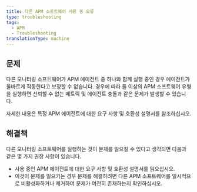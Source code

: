 ```yaml
---
title: 다른 APM 소프트웨어 사용 중 오류
type: troubleshooting
tags:
  - APM
  - Troubleshooting
translationType: machine
---
```


## 문제

다른 모니터링 소프트웨어가 APM 에이전트 중 하나와 함께 실행 중인 경우 에이전트가 올바르게 작동한다고 보장할 수 없습니다. 경우에 따라 둘 이상의 APM 소프트웨어 유형을 실행하면 신뢰할 수 없는 메트릭 및 에이전트 충돌과 같은 문제가 발생할 수 있습니다.

자세한 내용은 특정 APM 에이전트에 대한 요구 사항 및 호환성 설명서를 참조하십시오.

## 해결책

다른 모니터링 소프트웨어를 실행하는 것이 문제를 일으킬 수 있다고 생각되면 다음과 같은 몇 가지 권장 사항이 있습니다.

* 사용 중인 APM 에이전트에 대한 요구 사항 및 호환성 설명서를 읽으십시오.
* 이것이 문제를 일으키는 경우 문제를 해결하려면 다른 APM 소프트웨어를 일시적으로 비활성화하거나 제거하여 문제가 여전히 존재하는지 확인하십시오.